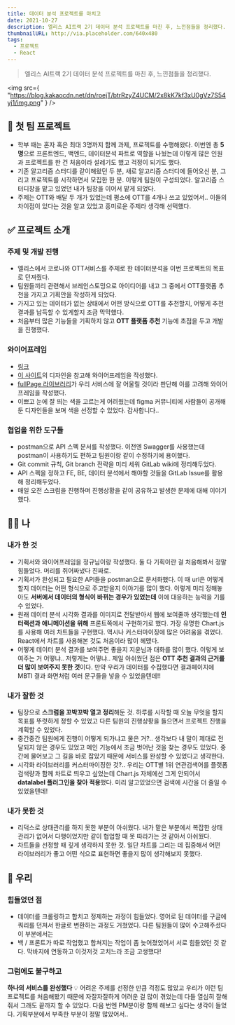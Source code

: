 ```yaml
---
title: 데이터 분석 프로젝트를 마치고
date: 2021-10-27
description: 엘리스 AI트랙 2기 데이터 분석 프로젝트를 마친 후, 느낀점들을 정리했다.
thumbnailURL: http://via.placeholder.com/640x480
tags:
  - 프로젝트
  - React
---
```


> 엘리스 AI트랙 2기 데이터 분석 프로젝트를 마친 후, 느낀점들을 정리했다.

<img
  src={
    "https://blog.kakaocdn.net/dn/roejT/btrRzyZ4UCM/2x8kK7kf3xU0gVz7S54yj1/img.png"
  }
/>

## 🚀 첫 팀 프로젝트

- 학부 때는 혼자 혹은 최대 3명까지 함께 과제, 프로젝트를 수행해왔다. 이번엔 총 **5명**으로 프론트엔드, 백엔드, 데이터분석 파트로 역할을 나눴는데 이렇게 많은 인원과 프로젝트를 한 건 처음이라 설레기도 했고 걱정이 되기도 했다.
- 기존 알고리즘 스터디를 같이해왔던 두 분, 새로 알고리즘 스터디에 들어오신 분, 그리고 프로젝트를 시작하면서 모집한 한 분. 이렇게 팀원이 구성되었다. 알고리즘 스터디장을 맡고 있었던 내가 팀장을 이어서 맡게 되었다.
- 주제는 OTT와 배달 두 개가 있었는데 평소에 OTT를 4개나 쓰고 있었어서.. 이들의 차이점이 있다는 것을 알고 있었고 흥미로운 주제라 생각해 선택했다.

## ✅ 프로젝트 소개

### 주제 및 개발 진행

- 엘리스에서 코로나와 OTT서비스를 주제로 한 데이터분석을 이번 프로젝트의 목표로 던져줬다.
- 팀원들끼리 관련해서 브레인스토밍으로 아이디어를 내고 그 중에서 OTT플랫폼 추천을 가지고 기획안을 작성하게 되었다.
- 가지고 있는 데이터가 없는 상태에서 어떤 방식으로 OTT를 추천할지, 어떻게 추천 결과를 납득할 수 있게할지 조금 막막했다.
- 처음부터 많은 기능들을 기획하지 않고 **OTT 플랫폼 추천** 기능에 초점을 두고 개발을 진행했다.

### 와이어프레임

- [링크](https://www.figma.com/file/YYoXRBF6wPhL7EGZ3S6ogu/OTTichu?node-id=0%3A1)
- [이 사이트](https://www.theatrejs.com/?ref=awwwards.com)의 디자인을 참고해 와이어프레임을 작성했다.
- [fullPage 라이브러리](https://alvarotrigo.com/fullPage/examples/apple.html)가 우리 서비스에 잘 어울릴 것이라 판단해 이를 고려해 와이어프레임을 작성했다.
- 이쁘고 눈에 잘 띄는 색을 고르는게 어려웠는데 figma 커뮤니티에 사람들이 공개해둔 디자인들을 보며 색을 선정할 수 있었다. 감사합니다..

### 협업을 위한 도구들

- postman으로 API 스펙 문서를 작성했다. 이전엔 Swagger를 사용했는데 postman이 사용하기도 편하고 팀원이랑 같이 수정하기에 용이했다.
- Git commit 규칙, Git branch 전략을 미리 세워 GitLab wiki에 정리해두었다.
- API 스펙을 정하고 FE, BE, 데이터 분석에서 해야할 것들을 GitLab Issue를 활용해 정리해두었다.
- 매일 오전 스크럼을 진행하며 진행상황을 같이 공유하고 발생한 문제에 대해 이야기했다.

## 👩‍💻 나

### 내가 한 것

- 기획서와 와이어프레임을 정규님이랑 작성했다. 둘 다 기획이란 걸 처음해봐서 정말 힘들었다. 머리를 쥐어짜냈다 진짜로.
- 기획서가 완성되고 필요한 API들을 postman으로 문서화했다. 이 때 url은 어떻게 할지 데이터는 어떤 형식으로 주고받을지 이야기를 많이 했다. 이렇게 미리 정해놓아도 **서버에서 데이터의 형식이 바뀌는 경우가 있었는데** 이에 대응하는 능력을 기를 수 있었다.
- 원래 데이터 분석 시각화 결과를 이미지로 전달받아서 웹에 보여줄까 생각했는데 **인터랙션과 애니메이션을 위해** 프론트쪽에서 구현하기로 했다. 가장 유명한 Chart.js를 사용해 여러 차트들을 구현했다. 역시나 커스터마이징에 많은 어려움을 겪었다. React에서 차트를 사용해본 것도 처음이라 많이 헤맸다.
- 어떻게 데이터 분석 결과를 보여주면 좋을지 지윤님과 대화를 많이 했다. 이렇게 보여주는 거 어떻냐.. 저렇게는 어떻냐.. 제일 아쉬웠던 점은 **OTT 추천 결과의 근거를 더 많이 보여주지 못한 것**이다. 만약 우리가 데이터를 수집했다면 결과페이지에 MBTI 결과 화면처럼 여러 문구들을 넣을 수 있었을텐데!!

### 내가 잘한 것

- 팀장으로 **스크럼을 꼬박꼬박 열고 정리**해둔 것. 하루를 시작할 때 오늘 무엇을 할지 목표를 뚜렷하게 정할 수 있었고 다른 팀원의 진행상황을 들으면서 프로젝트 진행을 계획할 수 있었다.
- 중간중간 팀원에게 진행이 어떻게 되가냐고 물은 거?.. 생각보다 내 말이 제대로 전달되지 않은 경우도 있었고 메인 기능에서 조금 벗어난 것을 찾는 경우도 있었다. 중간에 물어보고 그 길을 바로 잡았기 때문에 서비스를 완성할 수 있었다고 생각한다.
- 시각화 라이브러리를 커스터마이징한 것?.. 우리는 OTT별 1위 연관검색어를 플랫폼 검색량과 함께 차트로 띄우고 싶었는데 Chart.js 자체에선 그게 안되어서 **datalabel 플러그인을 찾아 적용**했다. 미리 알고있었으면 검색에 시간을 더 줄일 수 있었을텐데!

### 내가 못한 것

- 리덕스로 상태관리를 하지 못한 부분이 아쉬웠다. 내가 맡은 부분에서 복잡한 상태 관리가 없어서 다행이었지만 같이 협업할 때 못 따라가는 것 같아서 아쉬웠다.
- 차트들을 선정할 때 깊게 생각하지 못한 것. 일단 차트를 그리는 데 집중해서 어떤 라이브러리가 좋고 어떤 식으로 표현하면 좋을지 많이 생각해보지 못했다.

## 🧶 우리

### 힘들었던 점

- 데이터를 크롤링하고 합치고 정제하는 과정이 힘들었다. 영어로 된 데이터를 구글에 쿼리를 던져서 한글로 변환하는 과정도 거쳤었다. 다른 팀원들이 많이 수고해주셨다 이 부분에서는
- 백 / 프론트가 따로 작업했고 합쳐지는 작업이 좀 늦어졌었어서 서로 힘들었던 것 같다. 막바지에 연동하고 이것저것 고치느라 조금 고생했다!

### 그럼에도 불구하고

**하나의 서비스를 완성했다** 💡 어려운 주제를 선정한 만큼 걱정도 많았고 우리가 이런 팀프로젝트를 처음해봤기 때문에 자잘자잘하게 어려운 걸 많이 겪었는데 다들 열심히 잘해줘서 그래도 끝까지 할 수 있었다. 다음 번엔 PM분이랑 함께 해보고 싶다는 생각이 들었다. 기획부분에서 부족한 부분이 정말 많았어서..
